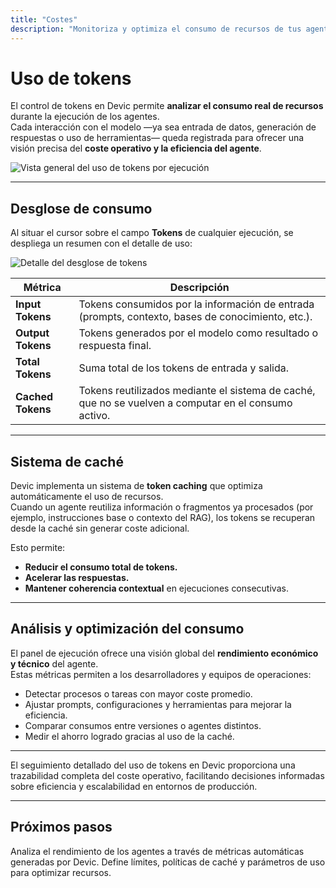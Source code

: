 ```yaml
---
title: "Costes"
description: "Monitoriza y optimiza el consumo de recursos de tus agentes mediante el sistema de seguimiento de tokens y caché de Devic."
---
```


# Uso de tokens

El control de tokens en Devic permite **analizar el consumo real de recursos** durante la ejecución de los agentes.  
Cada interacción con el modelo —ya sea entrada de datos, generación de respuestas o uso de herramientas— queda registrada para ofrecer una visión precisa del **coste operativo y la eficiencia del agente**.

![Vista general del uso de tokens por ejecución](8cd8cf88-e889-4ab0-918a-a6baa4534444.png)

---

## Desglose de consumo

Al situar el cursor sobre el campo **Tokens** de cualquier ejecución, se despliega un resumen con el detalle de uso:

![Detalle del desglose de tokens](802e12c1-fad0-4370-ab37-2456265e420d.png)

| Métrica | Descripción |
|----------|--------------|
| **Input Tokens** | Tokens consumidos por la información de entrada (prompts, contexto, bases de conocimiento, etc.). |
| **Output Tokens** | Tokens generados por el modelo como resultado o respuesta final. |
| **Total Tokens** | Suma total de los tokens de entrada y salida. |
| **Cached Tokens** | Tokens reutilizados mediante el sistema de caché, que no se vuelven a computar en el consumo activo. |

---

## Sistema de caché

Devic implementa un sistema de **token caching** que optimiza automáticamente el uso de recursos.  
Cuando un agente reutiliza información o fragmentos ya procesados (por ejemplo, instrucciones base o contexto del RAG), los tokens se recuperan desde la caché sin generar coste adicional.

Esto permite:

- **Reducir el consumo total de tokens.**  
- **Acelerar las respuestas.**  
- **Mantener coherencia contextual** en ejecuciones consecutivas.  

---

## Análisis y optimización del consumo

El panel de ejecución ofrece una visión global del **rendimiento económico y técnico** del agente.  
Estas métricas permiten a los desarrolladores y equipos de operaciones:

- Detectar procesos o tareas con mayor coste promedio.  
- Ajustar prompts, configuraciones y herramientas para mejorar la eficiencia.  
- Comparar consumos entre versiones o agentes distintos.  
- Medir el ahorro logrado gracias al uso de la caché.  

---

<Note>
El seguimiento detallado del uso de tokens en Devic proporciona una trazabilidad completa del coste operativo, facilitando decisiones informadas sobre eficiencia y escalabilidad en entornos de producción.
</Note>

---

## Próximos pasos

<CardGroup cols={2}>
  <Card title="Evaluaciones automáticas" icon="check-circle" href="./evaluaciones">
    Analiza el rendimiento de los agentes a través de métricas automáticas generadas por Devic.
  </Card>
  <Card title="Configuración avanzada" icon="settings" href="../other-options">
    Define límites, políticas de caché y parámetros de uso para optimizar recursos.
  </Card>
</CardGroup>
